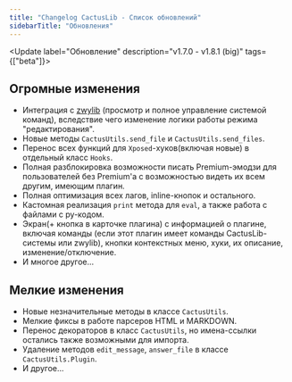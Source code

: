 ```yaml
---
title: "Changelog CactusLib - Список обновлений"
sidebarTitle: "Обновления"
---
```


<Update label="Обновление" description="v1.7.0 - v1.8.1 (big)" tags={["beta"]}>
  ## Огромные изменения
  * Интеграция с [zwylib](https://zwylib-docs.vercel.app/) (просмотр и полное управление системой команд), вследствие чего изменение логики работы режима "редактирования".
  * Новые методы `CactusUtils.send_file` и `CactusUtils.send_files`.
  * Перенос всех функций для `Xposed`-хуков(включая новые) в отдельный класс `Hooks`.
  * Полная разблокировка возможности писать Premium-эмодзи для пользователей без Premium'а с возможностью видеть их всем другим, имеющим плагин.
  * Полная оптимизация всех лагов, inline-кнопок и остального.
  * Кастомная реализация `print` метода для `eval`, а также работа с файлами с py-кодом.
  * Экран(+ кнопка в карточке плагина) с информацией о плагине, включая команды (если этот плагин имеет команды CactusLib-системы или zwylib), кнопки контекстных меню, хуки, их описание, изменение/отключение.
  * И многое другое...

  ## Мелкие изменения
  * Новые незначительные методы в классе `CactusUtils`.
  * Мелкие фиксы в работе парсеров HTML и MARKDOWN.
  * Перенос декораторов в класс `CactusUtils`, но имена-ссылки остались также возможными для импорта.
  * Удаление методов `edit_message`, `answer_file` в классе `CactusUtils.Plugin`.
  * И другое...

</Update>
